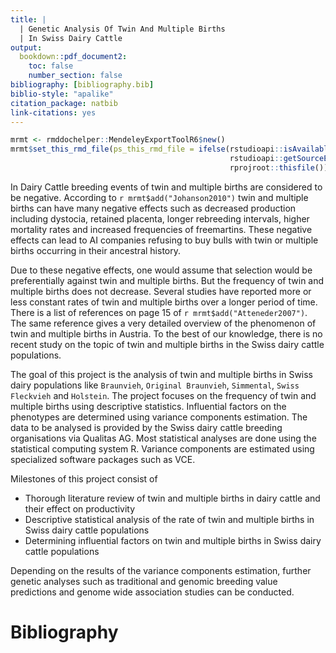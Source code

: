 ```yaml
---
title: |
  | Genetic Analysis Of Twin And Multiple Births 
  | In Swiss Dairy Cattle
output:
  bookdown::pdf_document2:
    toc: false
    number_section: false
bibliography: [bibliography.bib] 
biblio-style: "apalike"   
citation_package: natbib
link-citations: yes
---
```


```r
mrmt <- rmddochelper::MendeleyExportToolR6$new()
mrmt$set_this_rmd_file(ps_this_rmd_file = ifelse(rstudioapi::isAvailable(),
                                                 rstudioapi::getSourceEditorContext(),
                                                 rprojroot::thisfile()))
```

In Dairy Cattle breeding events of twin and multiple births are considered to be negative. According to `r mrmt$add("Johanson2010")` twin and multiple births can have many negative effects such as decreased production including dystocia, retained placenta, longer rebreeding intervals, higher mortality rates and increased frequencies of freemartins. These negative effects can lead to AI companies refusing to buy bulls with twin or multiple births occurring in their ancestral history. 

Due to these negative effects, one would assume that selection would be preferentially against twin and multiple births. But the frequency of twin and multiple births does not decrease. Several studies have reported more or less constant rates of twin and multiple births over a longer period of time.  There is a list of references on page 15 of `r mrmt$add("Atteneder2007")`. The same reference gives a very detailed overview of the phenomenon of twin and multiple births in Austria. To the best of our knowledge, there is no recent study on the topic of twin and multiple births in the Swiss dairy cattle populations.

The goal of this project is the analysis of twin and multiple births in Swiss dairy populations like `Braunvieh`, `Original Braunvieh`, `Simmental`, `Swiss Fleckvieh` and `Holstein`. The project focuses on the frequency of twin and multiple births using descriptive statistics. Influential factors on the phenotypes are determined using variance components estimation. The data to be analysed is provided by the Swiss dairy cattle breeding organisations via Qualitas AG. Most statistical analyses are done using the statistical computing system R. Variance components are estimated using specialized software packages such as VCE. 

Milestones of this project consist of

* Thorough literature review of twin and multiple births in dairy cattle and their effect on productivity
* Descriptive statistical analysis of the rate of twin and multiple births in Swiss dairy cattle populations
* Determining influential factors on twin and multiple births in Swiss dairy cattle populations

Depending on the results of the variance components estimation, further genetic analyses such as traditional and genomic breeding value predictions and genome wide association studies can be conducted.


# Bibliography